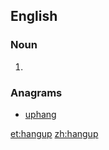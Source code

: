 ==English==

===Noun===
{{en-noun}}

# {{alternative spelling of|hang-up}}

===Anagrams===
* [[uphang#English|uphang]]

[[et:hangup]]
[[zh:hangup]]